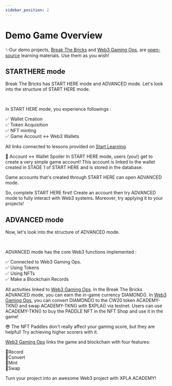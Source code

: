 ```yaml
---
sidebar_position: 2
---
```



# Demo Game Overview

✨Our demo projects, [Break The Bricks](/playgame) and [Web3 Gaming Ops](/ops), are [open-source](https://github.com/xpladev/academy) learning materials.
Use them as you wish!

## STARTHERE mode

Break The Bricks has START HERE mode and ADVANCED mode. 
Let's look into the structure of START HERE mode.

<GameArchitectureTutorial />

<br/>

In START HERE mode, you experience followings :

✅ Wallet Creation <br/>
✅ Token Acquisition<br/>
✅ NFT minting<br/>
✅ Game Account <-> Web3 Wallets

All links connected to lessons provided on [Start Learning](/startlearning/overview/intro).

🤫 Account <-> Wallet Spoiler
In START HERE mode, users (you!) get to create a very simple game account! This account is linked to the wallet created in STAGE 1 of START HERE and is stored in the database.

Game accounts that's created through START HERE can open ADVANCED mode.

So, complete START HERE first! 
Create an account then try ADVANCED mode to fully interact with Web3 systems. Moreover, try applying it to your projects!

## ADVANCED mode

Now, let's look into the structure of ADVANCED mode.

<GameArchitectureAdvanced />

<br/>

ADVANCED mode has the core Web3 functions implemented : 

✅ Connected to Web3 Gaming Ops.<br/>
✅ Using Tokens<br/>
✅ Using NFTs<br/>
✅ Make a Blockchain Records

All activities linked to [Web3 Gaming Ops](/ops).
In the Break The Bricks ADVANCED mode, you can earn the in-game currency DIAMOND(<DIAMOND />). 
In [Web3 Gaming Ops](/ops), you can convert DIAMOND(<DIAMOND />) to the CW20 token ACADEMY-TKN(<ACADEMYTKN />) and swap ACADEMY-TKN(<ACADEMYTKN />) with $XPLA(<TESTNETXPLA />) via testnet.
Users can use ACADEMY-TKN(<ACADEMYTKN />) to buy the PADDLE NFT in the NFT Shop and use it in the game! 

😎 The NFT Paddles don't really affect your gaming score, but they are helpful! Try achieving higher scorers with it. 

[Web3 Gaming Ops](/ops) links the game and blockchain with four features: 

🤟Record<br/>
🤟Convert<br/>
🤟Mint<br/>
🤟Swap

Turn your project into an awesome Web3 project with XPLA ACADEMY!

<br/>

<Web3GamingOpsPageButton />